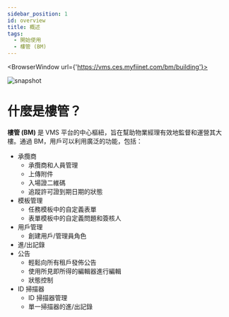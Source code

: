 ---
sidebar_position: 1
id: overview
title: 概述
tags:
  - 開始使用
  - 樓管 (BM)
---


<BrowserWindow url={'https://vms.ces.myfiinet.com/bm/building'}>

![snapshot](/assets/bm/bm-overview-zh-hant.png)

</BrowserWindow>

# 什麼是樓管？

**樓管 (BM)** 是 VMS 平台的中心樞紐，旨在幫助物業經理有效地監督和運營其大樓。通過 BM，用戶可以利用廣泛的功能，包括：

- 承攬商
  - 承攬商和人員管理
  - 上傳附件
  - 入場證二維碼
  - 追蹤許可證到期日期的狀態
- 模板管理
  - 任務模板中的自定義表單
  - 表單模板中的自定義問題和簽核人
- 用戶管理
  - 創建用戶/管理員角色
- 進/出記錄
- 公告
  - 輕鬆向所有租戶發佈公告
  - 使用所見即所得的編輯器進行編輯
  - 狀態控制
- ID 掃描器
  - ID 掃描器管理
  - 單一掃描器的進/出記錄
